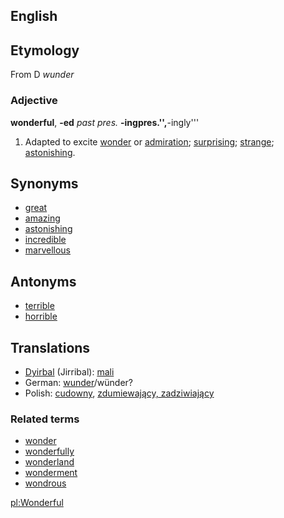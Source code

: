 ==English==
==Etymology==

From D ''wunder''

===Adjective===
'''wonderful''', '''-ed''' ''past pres.'' '''-ing'' ''pres.'', '''-ingly'''

#Adapted to excite [[wonder]] or [[admiration]]; [[surprising]]; [[strange]]; [[astonishing]].

==Synonyms==

*[[great]]
*[[amazing]]
*[[astonishing]]
*[[incredible]]
*[[marvellous]]

==Antonyms==

*[[terrible]]
*[[horrible]]

==Translations==

*[[Dyirbal]] (Jirribal): [[mali]]
*German: [[wunder]]/wünder?
*Polish: [[cudowny]], [[zdumiewający, zadziwiający]]

===Related terms===
*[[wonder]]
*[[wonderfully]]
*[[wonderland]]
*[[wonderment]]
*[[wondrous]]

[[pl:Wonderful]]